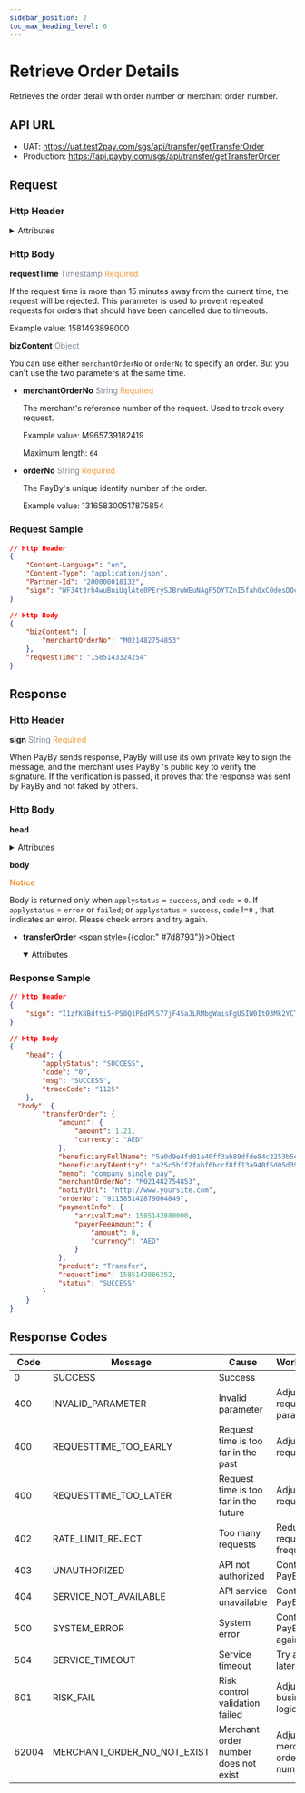 ```yaml
---
sidebar_position: 2
toc_max_heading_level: 6
---
```


# Retrieve Order Details

Retrieves the order detail with order number or merchant order number.

## API URL

- UAT: https://uat.test2pay.com/sgs/api/transfer/getTransferOrder
- Production: https://api.payby.com/sgs/api/transfer/getTransferOrder

## Request

### Http Header

<details>
  <summary>Attributes</summary>
  <RequestHeader/>
</details>

### Http Body

**requestTime**   <font color = ' #7d8793'>Timestamp</font>   <font color = '#f19938'>Required</font>

If the request time is more than 15 minutes away from the current time, the request will be rejected. This parameter is used to prevent repeated requests for orders that should have been cancelled due to timeouts.

Example value: 1581493898000


**bizContent**   <font color = ' #7d8793'>Object</font>  

You can use either `merchantOrderNo`  or `orderNo` to specify an order. But you can't use the two parameters at the same time.

- **merchantOrderNo**   <font color = ' #7d8793'>String</font>    <font color = '#f19938'>Required</font>

  The merchant's reference number of the request. Used to track every request.

  Example value: M965739182419

  Maximum length: `64`
  

- **orderNo**   <font color = ' #7d8793'>String</font>    <font color = '#f19938'>Required</font>

  The PayBy's unique identify number of the order. 

  Example value: 131658300517875854
  

### Request Sample

```json
// Http Header
{
    "Content-Language": "en",
    "Content-Type": "application/json",
    "Partner-Id": "200000018132",
    "sign": "WF34t3rh4wuBuiUqlAte0PErySJBrwWEuNAgP5DYTZnI5fah0xC0desDOcLAakN1E6UccD8Yq4zuNBtkmLdA74eSkk2lb5+k+lP9/a5Aa7h12UtLc62JDpzQL/O3NgvPJCDBCat2Mmso5ihNOWKGyw/L4YhaqSrqHGfVEimiyrY/giBPJ5Ktof6Qyy2AiSNMAJPNzYFu73Kmc3ogYUKh487hLTNHGPPBsqPTIOO10+wG9/q0I3P90uOqXCYkoq7JyU3j1WkRZp5YmKTvIcfe4EJ/tsVtvBPVOw4ParnWD6nMlA59/y8K4D+wwZd7exbA/r85FRBkW+JdsY1z+yQJ7Q=="
}

// Http Body
{
    "bizContent": {
        "merchantOrderNo": "M021482754853"
    },
    "requestTime": "1585143324254"
}
```


## Response

### Http Header

**sign**   <font color = ' #7d8793'>String</font>   <font color = '#f19938'>Required</font>

When PayBy sends response, PayBy will use its own private key to sign the message, and the merchant uses PayBy 's public key to verify the signature. If the verification is passed, it proves that the response was sent by PayBy and not faked by others.


### Http Body

**head** 

<details>
  <summary>Attributes</summary>
    <ResponseHead/>
  </details>

**body** 

**<font color = '#f19938'>Notice </font>**

Body is returned only when `applystatus` = `success`, and `code` = `0`.
If `applystatus` = `error` or `failed`;  or `applystatus` = `success`, `code` !=`0` , that indicates an error. Please check errors and try again.

- **transferOrder** <span style={{color:" #7d8793"}}>Object</span>

  <details open={true}>
  <summary>Attributes</summary>
    <TransferToOrder />
  </details>


### Response Sample

```json
// Http Header
{
    "sign": "I1zfK8Bdfti5+PS0Q1PEdPlS77jF4SaJLRMbgWaisFgUSIW0It03Mk2YCTamWWzVN9ElGd1ditgvWS5/Kjff+yZofnVGc1UQQ2x3sfyz7Z8IL1lLz9KiM4c55b02gILe7VEecJox/Yu6fgURKb0GK3GRxgeUbzoqsIrDlHZ4cy5A1tNf5lAhaVOQ1Zfao0jc+l6nIW7gRhcZb/gOBrEGT5MkNLPbnwUxSkWDISlN3/IOBYgE5Eoaq+lbZO2ji7Xr0AsfKoC9sueVLeubbDRHWgN6fi1vewqA5FFKACS1+UUeXqR/x95MTR0cR6qnfOodf0c09GGyrTIR+x3M0vkFPw=="
}

// Http Body
{
	"head": {
        "applyStatus": "SUCCESS",
        "code": "0",
        "msg": "SUCCESS",
        "traceCode": "1125"
    },
  "body": {
        "transferOrder": {
            "amount": {
                "amount": 1.21,
                "currency": "AED"
            },
            "beneficiaryFullName": "5a0d9e4fd01a40ff3ab89dfde84c2253b5ea07c4ba8b4e5f25b81df3b73b9db0",
            "beneficiaryIdentity": "a25c5bff2fabf6bccf8ff13a940f5d05d3927c1501373ac6fa129d4fa688417c",
            "memo": "company single pay",
            "merchantOrderNo": "M021482754853",
            "notifyUrl": "http://www.yoursite.com",
            "orderNo": "911585142879004849",
            "paymentInfo": {
                "arrivalTime": 1585142880000,
                "payerFeeAmount": {
                    "amount": 0,
                    "currency": "AED"
                }
            },
            "product": "Transfer",
            "requestTime": 1585142886252,
            "status": "SUCCESS"
        }
    }
}
```

## Response Codes


| **Code**  | **Message**                     | **Cause**                                      | **Workaround**                     |
|-------|-----------------------------|--------------------------------------------|------------------------------|
| 0     | SUCCESS                     | Success                                    |                              |
| 400   | INVALID_PARAMETER           | Invalid parameter                          | Adjust request parameters    |
| 400   | REQUESTTIME_TOO_EARLY      | Request time is too far in the past        | Adjust request time          |
| 400   | REQUESTTIME_TOO_LATER      | Request time is too far in the future      | Adjust request time          |
| 402   | RATE_LIMIT_REJECT          | Too many requests                          | Reduce request frequency     |
| 403   | UNAUTHORIZED                | API not authorized                         | Contact PayBy                |
| 404   | SERVICE_NOT_AVAILABLE      | API service unavailable                    | Contact PayBy                |
| 500   | SYSTEM_ERROR               | System error                               | Contact PayBy, try again later |
| 504   | SERVICE_TIMEOUT            | Service timeout                            | Try again later              |
| 601   | RISK_FAIL                  | Risk control validation failed             | Adjust business logic        |
| 62004 | MERCHANT_ORDER_NO_NOT_EXIST | Merchant order number does not exist       | Adjust merchant order number |
